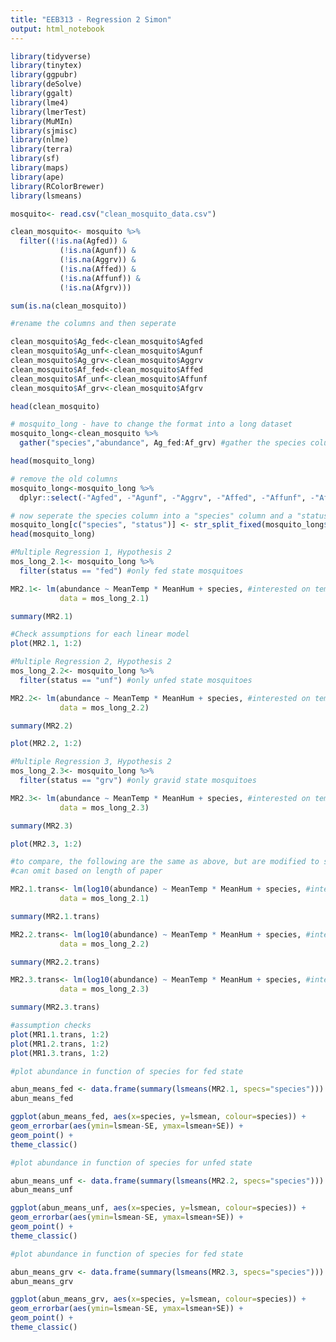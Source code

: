 ---
title: "EEB313 - Regression 2 Simon"
output: html_notebook
---

```{r, eval=FALSE}
library(tidyverse)
library(tinytex)
library(ggpubr)
library(deSolve)
library(ggalt)
library(lme4)
library(lmerTest)
library(MuMIn)
library(sjmisc)
library(nlme)
library(terra) 
library(sf)
library(maps)
library(ape)
library(RColorBrewer)
library(lsmeans)
```

```{r}
mosquito<- read.csv("clean_mosquito_data.csv")
```

```{r}
clean_mosquito<- mosquito %>% 
  filter((!is.na(Agfed)) &
           (!is.na(Agunf)) &
           (!is.na(Aggrv)) &
           (!is.na(Affed)) &
           (!is.na(Affunf)) &
           (!is.na(Afgrv)))

sum(is.na(clean_mosquito))
```

```{r}
#rename the columns and then seperate 

clean_mosquito$Ag_fed<-clean_mosquito$Agfed
clean_mosquito$Ag_unf<-clean_mosquito$Agunf
clean_mosquito$Ag_grv<-clean_mosquito$Aggrv
clean_mosquito$Af_fed<-clean_mosquito$Affed
clean_mosquito$Af_unf<-clean_mosquito$Affunf
clean_mosquito$Af_grv<-clean_mosquito$Afgrv

head(clean_mosquito)

# mosquito_long - have to change the format into a long dataset
mosquito_long<-clean_mosquito %>% 
  gather("species","abundance", Ag_fed:Af_grv) #gather the species columns together

head(mosquito_long)

# remove the old columns
mosquito_long<-mosquito_long %>% 
  dplyr::select(-"Agfed", -"Agunf", -"Aggrv", -"Affed", -"Affunf", -"Afgrv")

# now seperate the species column into a "species" column and a "status" column - have to yse str_split_fixed
mosquito_long[c("species", "status")] <- str_split_fixed(mosquito_long$species, "_",2)
head(mosquito_long)

```


```{r}
#Multiple Regression 1, Hypothesis 2
mos_long_2.1<- mosquito_long %>% 
  filter(status == "fed") #only fed state mosquitoes

MR2.1<- lm(abundance ~ MeanTemp * MeanHum + species, #interested on temp and hum on fed state and species as direct effect
           data = mos_long_2.1)

summary(MR2.1)
```
```{r}
#Check assumptions for each linear model
plot(MR2.1, 1:2)
```

```{r}
#Multiple Regression 2, Hypothesis 2
mos_long_2.2<- mosquito_long %>% 
  filter(status == "unf") #only unfed state mosquitoes

MR2.2<- lm(abundance ~ MeanTemp * MeanHum + species, #interested on temp and hum on unfed state
           data = mos_long_2.2)

summary(MR2.2)
```
```{r}
plot(MR2.2, 1:2)
```


```{r}
#Multiple Regression 3, Hypothesis 2
mos_long_2.3<- mosquito_long %>% 
  filter(status == "grv") #only gravid state mosquitoes

MR2.3<- lm(abundance ~ MeanTemp * MeanHum + species, #interested on temp and hum on gravid state
           data = mos_long_2.3)

summary(MR2.3)
```

```{r}
plot(MR2.3, 1:2)
```

```{r}
#to compare, the following are the same as above, but are modified to see if the assumptions are better met
#can omit based on length of paper

MR2.1.trans<- lm(log10(abundance) ~ MeanTemp * MeanHum + species, #interested on temp and hum on fed state
           data = mos_long_2.1)

summary(MR2.1.trans)

MR2.2.trans<- lm(log10(abundance) ~ MeanTemp * MeanHum + species, #interested on temp and hum on unfed state
           data = mos_long_2.2)

summary(MR2.2.trans)

MR2.3.trans<- lm(log10(abundance) ~ MeanTemp * MeanHum + species, #interested on temp and hum on gravid state
           data = mos_long_2.3)

summary(MR2.3.trans)
```

```{r}
#assumption checks
plot(MR1.1.trans, 1:2)
plot(MR1.2.trans, 1:2)
plot(MR1.3.trans, 1:2)
```






```{r}
#plot abundance in function of species for fed state

abun_means_fed <- data.frame(summary(lsmeans(MR2.1, specs="species")))
abun_means_fed

ggplot(abun_means_fed, aes(x=species, y=lsmean, colour=species)) +
geom_errorbar(aes(ymin=lsmean-SE, ymax=lsmean+SE)) +
geom_point() +
theme_classic()
```


```{r}
#plot abundance in function of species for unfed state

abun_means_unf <- data.frame(summary(lsmeans(MR2.2, specs="species")))
abun_means_unf

ggplot(abun_means_unf, aes(x=species, y=lsmean, colour=species)) +
geom_errorbar(aes(ymin=lsmean-SE, ymax=lsmean+SE)) +
geom_point() +
theme_classic()
```


```{r}
#plot abundance in function of species for fed state

abun_means_grv <- data.frame(summary(lsmeans(MR2.3, specs="species")))
abun_means_grv

ggplot(abun_means_grv, aes(x=species, y=lsmean, colour=species)) +
geom_errorbar(aes(ymin=lsmean-SE, ymax=lsmean+SE)) +
geom_point() +
theme_classic()
```


